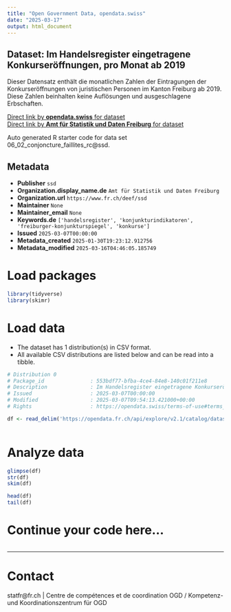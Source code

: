 ```yaml
---
title: "Open Government Data, opendata.swiss"
date: "2025-03-17"
output: html_document
---
```


## Dataset: Im Handelsregister eingetragene Konkurseröffnungen, pro Monat ab 2019

Dieser Datensatz enthält die monatlichen Zahlen der Eintragungen der Konkurseröffnungen von juristischen Personen im Kanton Freiburg ab 2019. Diese Zahlen beinhalten keine Auflösungen und ausgeschlagene Erbschaften.

[Direct link by **opendata.swiss** for dataset](https://opendata.swiss/de/dataset/im-handelsregister-eingetragene-konkurseroffnungen-pro-monat-ab-2019)<br>
[Direct link by **Amt für Statistik und Daten Freiburg** for dataset](https://opendata.fr.ch/explore/dataset/06_02_conjoncture_faillites_rc/)

Auto generated R starter code for data set 06_02_conjoncture_faillites_rc@ssd.

## Metadata

- **Publisher** `ssd`
- **Organization.display_name.de** `Amt für Statistik und Daten Freiburg`
- **Organization.url** `https://www.fr.ch/deef/ssd`
- **Maintainer** `None`
- **Maintainer_email** `None`
- **Keywords.de** `['handelsregister', 'konjunkturindikatoren', 'freiburger-konjunkturspiegel', 'konkurse']`
- **Issued** `2025-03-07T00:00:00`
- **Metadata_created** `2025-01-30T19:23:12.912756`
- **Metadata_modified** `2025-03-16T04:46:05.185749`


# Load packages

```r

library(tidyverse)
library(skimr)

```

# Load data

-   The dataset has 1 distribution(s) in CSV format.
-   All available CSV distributions are listed below and can be read into a tibble.

```r

# Distribution 0
# Package_id               : 553bdf77-bfba-4ce4-84e8-140c01f211e8
# Description              : Im Handelsregister eingetragene Konkurseröffnungen, pro Monat ab 2019 (csv)
# Issued                   : 2025-03-07T00:00:00
# Modified                 : 2025-03-07T09:54:13.421000+00:00
# Rights                   : https://opendata.swiss/terms-of-use#terms_by

df <- read_delim('https://opendata.fr.ch/api/explore/v2.1/catalog/datasets/06_02_conjoncture_faillites_rc/exports/csv?use_labels=true')



```

# Analyze data

```r

glimpse(df)
str(df)
skim(df)

head(df)
tail(df)

```

# Continue your code here...

```r

```

------------------------------------------------------------------------

# Contact

statfr@fr.ch | Centre de compétences et de coordination OGD / Kompetenz- und Koordinationszentrum für OGD
